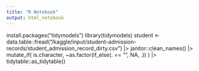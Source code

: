 ---
title: "R Notebook"
output: html_notebook
---
install.packages("tidymodels")
library(tidymodels)
student <- data.table::fread("/kaggle/input/student-admission-records/student_admission_record_dirty.csv") |> 
    janitor::clean_names() |> 
    mutate_if(
      is.character, 
      ~as.factor(if_else(. == "", NA, .))
    ) |> 
    tidytable::as_tidytable()
